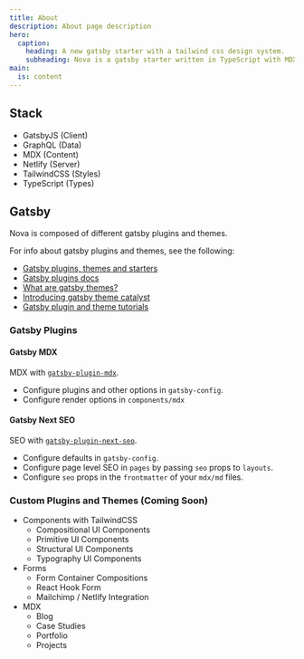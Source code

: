 ```yaml
---
title: About
description: About page description
hero:
  caption:
    heading: A new gatsby starter with a tailwind css design system.
    subheading: Nova is a gatsby starter written in TypeScript with MDX and TailwindCSS, useful for creating quick web app prototypes and/or high performance marketing websites
main:
  is: content
---
```


## Stack

- GatsbyJS (Client)
- GraphQL (Data)
- MDX (Content)
- Netlify (Server)
- TailwindCSS (Styles)
- TypeScript (Types)

## Gatsby

Nova is composed of different gatsby plugins and themes.

For info about gatsby plugins and themes, see the following:

- [Gatsby plugins, themes and starters](https://www.gatsbyjs.com/docs/plugins-themes-and-starters/)
- [Gatsby plugins docs](https://www.gatsbyjs.com/docs/plugins/)
- [What are gatsby themes?](https://www.gatsbyjs.com/docs/themes/what-are-gatsby-themes/)
- [Introducing gatsby theme catalyst](https://www.gatsbyjs.com/blog/2020-05-14-introducing-gatsby-theme-catalyst/)
- [Gatsby plugin and theme tutorials](https://www.gatsbyjs.com/tutorial/plugin-and-theme-tutorials/)

### Gatsby Plugins

#### Gatsby MDX

MDX with [`gatsby-plugin-mdx`](https://github.com/gatsbyjs/gatsby/tree/master/packages/gatsby-plugin-mdx).

- Configure plugins and other options in `gatsby-config`.
- Configure render options in `components/mdx`

#### Gatsby Next SEO

SEO with [`gatsby-plugin-next-seo`](https://github.com/ifiokjr/gatsby-plugin-next-seo).

- Configure defaults in `gatsby-config`.
- Configure page level SEO in `pages` by passing `seo` props to `layouts`.
- Configure `seo` props in the `frontmatter` of your `mdx/md` files.

### Custom Plugins and Themes (Coming Soon)

- Components with TailwindCSS
  - Compositional UI Components
  - Primitive UI Components
  - Structural UI Components
  - Typography UI Components
- Forms
  - Form Container Compositions
  - React Hook Form
  - Mailchimp / Netlify Integration
- MDX
  - Blog
  - Case Studies
  - Portfolio
  - Projects
